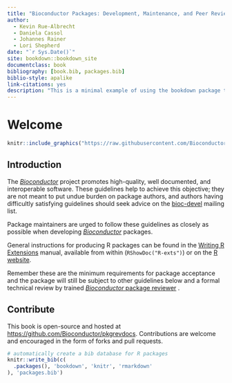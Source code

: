 ```yaml
--- 
title: "Bioconductor Packages: Development, Maintenance, and Peer Review"
author:
  - Kevin Rue-Albrecht
  - Daniela Cassol
  - Johannes Rainer
  - Lori Shepherd
date: "`r Sys.Date()`"
site: bookdown::bookdown_site
documentclass: book
bibliography: [book.bib, packages.bib]
biblio-style: apalike
link-citations: yes
description: "This is a minimal example of using the bookdown package to write a book. The output format for this example is bookdown::gitbook."
---
```


# Welcome {-}

```r
knitr::include_graphics("https://raw.githubusercontent.com/Bioconductor/BiocStickers/master/Bioconductor/Bioconductor.png")
```

## Introduction {.unnumbered #intro}


The [_Bioconductor_][] project promotes high-quality, well documented, and interoperable software.
These guidelines help to achieve this objective; they are not meant to put undue
burden on package authors, and authors having difficultly satisfying guidelines
should seek advice on the [bioc-devel][bioc-devel-mail] mailing list.

Package maintainers are urged to follow these guidelines as closely as possible
when developing [_Bioconductor_][] packages.

General instructions for producing R packages can be found in the [Writing R
Extensions][] manual, available from within <i class="fab fa-r-project"></i>
(`RShowDoc("R-exts")`) or on the [R website][].

Remember these are the minimum requirements for package acceptance and the
package will still be subject to other guidelines below and a formal technical
review by trained [_Bioconductor_ package reviewer][reviewer-list] .


## Contribute {.unnumbered}

This book is open-source and hosted at <https://github.com/Bioconductor/pkgrevdocs>.
Contributions are welcome and encouraged in the form of forks and pull requests.

```r
# automatically create a bib database for R packages
knitr::write_bib(c(
  .packages(), 'bookdown', 'knitr', 'rmarkdown'
), 'packages.bib')
```

[_Bioconductor_]: https://bioconductor.org

[annotation-pkgs]: https://bioconductor.org/packages/release/data/annotation/
[annotation-views]: https://bioconductor.org/packages/release/BiocViews.html#___AnnotationData
[bioc-common]: #reusebioc
[bioc-devel-mail]: https://stat.ethz.ch/mailman/listinfo/bioc-devel
[BiocParallel vignette]: https://bioconductor.org/packages/devel/bioc/vignettes/BiocParallel/inst/doc/Introduction_To_BiocParallel.pdf
[biocViews]: https://bioconductor.org/packages/devel/BiocViews.html
[build reports]: https://bioconductor.org/checkResults/
[build timings]: #propagate
[cirdep]: https://github.com/Bioconductor/Contributions/blob/master/CONTRIBUTING.md#submitting-related-packages
[Code Of Conduct]: https://bioconductor.github.io/bioc_coc_multilingual/
[Contributions]: https://github.com/Bioconductor/Contributions/issues/new
[CRAN's policy]: https://cran.r-project.org/web/packages/policies.html
[CRAN pkgs]: https://cran.r-project.org/web/packages/available_packages_by_name.html
[CRAN vigs]: http://cran.fhcrc.org/doc/manuals/R-exts.html#Writing-package-vignettes
[CRAN Rd]: http://cran.fhcrc.org/doc/manuals/R-exts.html#Rd-format
[Create A Hub Package]: https://bioconductor.org/packages/devel/bioc/vignettes/HubPub/inst/doc/CreateAHubPackage.html
['devel' version]: #use-devel
[end-of-life policy]: #package-end-of-life-policy
[exptdata-pkgs]: https://bioconductor.org/packages/release/data/experiment/
[exptdata-views]: https://bioconductor.org/packages/release/BiocViews.html#___ExperimentData
[Github collaborators]: https://docs.github.com/en/account-and-profile/setting-up-and-managing-your-github-user-account/managing-access-to-your-personal-repositories/inviting-collaborators-to-a-personal-repository
[git-repo-create]: https://help.github.com/articles/create-a-repo/
[gitver]: #git-version-control
[guidelines]: #develop-overview
[long tests]: #long-tests
[R CMD check environment]: #r-cmd-check-environment
[R Website]: http://cran.fhcrc.org/manuals.html
[R License]: https://www.r-project.org/Licenses/
[release-schedule]: https://bioconductor.org/developers/release-schedule/
[release-biocviews]: http://bioconductor.org/packages/release/BiocViews.html
[reviewer-list]: https://bioconductor.org/about/package-reviewers/
[software-pkgs]: https://bioconductor.org/packages/release/bioc/
[support site]: https://support.bioconductor.org/
[support-register]: https://support.bioconductor.org/accounts/signup/
[testthat: Get Started with Testing]: http://journal.r-project.org/archive/2011-1/RJournal_2011-1_Wickham.pdf
[Testing with testthat]: http://r-pkgs.had.co.nz/tests.html
[tracker]: https://github.com/Bioconductor/Contributions
[unit tests]: #tests
[versioning]:#versionnum
[wiki-license]: http://en.wikipedia.org/wiki/Comparison_of_free_software_licences
[Workflows]: #workflow-packages
[workflow-pkgs]: https://bioconductor.org/packages/release/workflows/
[Writing R Extensions]: https://cran.r-project.org/doc/manuals/R-exts.html


[AnnotationHub]: https://bioconductor.org/packages/AnnotationHub/
[BiocCheck]: https://bioconductor.org/packages/BiocCheck/
[BiocGenerics]: https://bioconductor.org/packages/BiocGenerics
[BiocParallel]: https://bioconductor.org/packages/BiocParallel
[BiocSet]: https://bioconductor.org/packages/BiocSet
[Biostrings]: https://bioconductor.org/packages/Biostrings
[ExperimentHub]: https://bioconductor.org/packages/ExperimentHub/
[formatR]: https://cran.r-project.org/web/packages/formatR/index.html
[GenomicAlignments]: https://bioconductor.org/packages/GenomicAlignments
[GenomicRanges]: https://bioconductor.org/packages/GenomicRanges
[GSEABase]: https://bioconductor.org/packages/GSEABase
[HubPub]: https://bioconductor.org/packages/HubPub/
[RaggedExperiment]: https://bioconductor.org/packages/RaggedExperiment
[microbenchmark]: https://cran.r-project.org/web/packages/microbenchmark
[MsBackendMgf]: https://bioconductor.org/packages/MsBackendMgf
[MSnbase]: https://bioconductor.org/packages/MSnbase
[MultiAssayExperiment]: https://bioconductor.org/packages/MultiAssayExperiment
[Rsamtools]: https://bioconductor.org/packages/Rsamtools
[rtracklayer]: https://bioconductor.org/packages/rtracklayer
[RUnit]: http://cran.r-project.org/web/packages/RUnit/index.html
[ShortRead]: https://bioconductor.org/packages/ShortRead
[SingleCellExperiment]: https://bioconductor.org/packages/SingleCellExperiment
[Spectra]: https://bioconductor.org/packages/Spectra
[SummarizedExperiment]: https://bioconductor.org/packages/SummarizedExperiment
[testthat]: http://cran.r-project.org/web/packages/testthat/index.html
[VariantAnnotation]: https://bioconductor.org/packages/VariantAnnotation

[agile]: http://en.wikipedia.org/wiki/Agile_software_development
[bacon]: https://github.com/chneukirchen/bacon
[cucumber]: https://cucumber.io
[JUnit]: http://www.junit.org
[PyUnit]: http://pyunit.sourceforge.net
[rspec]: https://rspec.info
[tdd]: http://en.wikipedia.org/wiki/Test-driven_development
[testy]: https://github.com/ahoward/testy